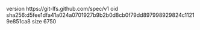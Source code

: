 version https://git-lfs.github.com/spec/v1
oid sha256:d5fee1dfa41a024a0701927b9b2b0d8cb0f79dd897998929824c11219e851ca8
size 6750
